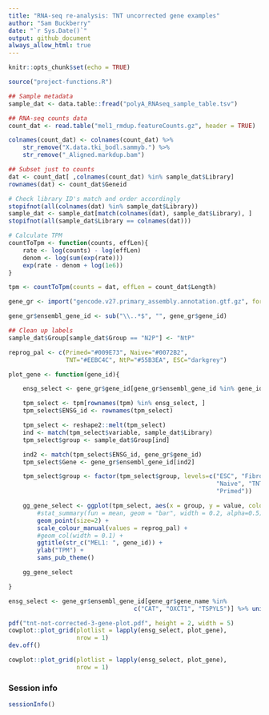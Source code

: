 ```yaml
---
title: "RNA-seq re-analysis: TNT uncorrected gene examples"
author: "Sam Buckberry"
date: "`r Sys.Date()`"
output: github_document
always_allow_html: true
---
```

```r
knitr::opts_chunk$set(echo = TRUE)
```

```r

source("project-functions.R")

## Sample metadata
sample_dat <- data.table::fread("polyA_RNAseq_sample_table.tsv")

## RNA-seq counts data
count_dat <- read.table("mel1_rmdup.featureCounts.gz", header = TRUE)

colnames(count_dat) <- colnames(count_dat) %>%
    str_remove("X.data.tki_bodl.sammyb.") %>%
    str_remove("_Aligned.markdup.bam")

## Subset just to counts
dat <- count_dat[ ,colnames(count_dat) %in% sample_dat$Library]
rownames(dat) <- count_dat$Geneid

# Check library ID's match and order accordingly
stopifnot(all(colnames(dat) %in% sample_dat$Library))
sample_dat <- sample_dat[match(colnames(dat), sample_dat$Library), ]
stopifnot(all(sample_dat$Library == colnames(dat)))

# Calculate TPM
countToTpm <- function(counts, effLen){
    rate <- log(counts) - log(effLen)
    denom <- log(sum(exp(rate)))
    exp(rate - denom + log(1e6))
}

tpm <- countToTpm(counts = dat, effLen = count_dat$Length)

gene_gr <- import("gencode.v27.primary_assembly.annotation.gtf.gz", format = "gtf")

gene_gr$ensembl_gene_id <- sub("\\..*$", "", gene_gr$gene_id)

## Clean up labels
sample_dat$Group[sample_dat$Group == "N2P"] <- "NtP"

reprog_pal <- c(Primed="#009E73", Naive="#0072B2",
                TNT="#EEBC4C", NtP="#55B3EA", ESC="darkgrey")

plot_gene <- function(gene_id){

    ensg_select <- gene_gr$gene_id[gene_gr$ensembl_gene_id %in% gene_id] %>% unique()

    tpm_select <- tpm[rownames(tpm) %in% ensg_select, ]
    tpm_select$ENSG_id <- rownames(tpm_select)

    tpm_select <- reshape2::melt(tpm_select)
    ind <- match(tpm_select$variable, sample_dat$Library)
    tpm_select$group <- sample_dat$Group[ind]

    ind2 <- match(tpm_select$ENSG_id, gene_gr$gene_id)
    tpm_select$Gene <- gene_gr$ensembl_gene_id[ind2]

    tpm_select$group <- factor(tpm_select$group, levels=c("ESC", "Fibroblast",
                                                          "Naive", "TNT", "NtP",
                                                          "Primed"))

    gg_gene_select <- ggplot(tpm_select, aes(x = group, y = value, colour=group)) +
        #stat_summary(fun = mean, geom = "bar", width = 0.2, alpha=0.5) +
        geom_point(size=2) +
        scale_colour_manual(values = reprog_pal) +
        #geom_col(width = 0.1) +
        ggtitle(str_c("MEL1: ", gene_id)) +
        ylab("TPM") +
        sams_pub_theme()

    gg_gene_select

}

ensg_select <- gene_gr$ensembl_gene_id[gene_gr$gene_name %in%
                                   c("CAT", "OXCT1", "TSPYL5")] %>% unique()

pdf("tnt-not-corrected-3-gene-plot.pdf", height = 2, width = 5)
cowplot::plot_grid(plotlist = lapply(ensg_select, plot_gene),
                   nrow = 1)
dev.off()

```

```r
cowplot::plot_grid(plotlist = lapply(ensg_select, plot_gene),
                   nrow = 1)
```

### Session info

```r
sessionInfo()
```

